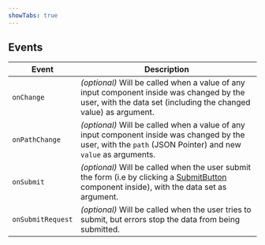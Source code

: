 ```yaml
---
showTabs: true
---
```


## Events

| Event             | Description                                                                                                                                                                                       |
| ----------------- | ------------------------------------------------------------------------------------------------------------------------------------------------------------------------------------------------- |
| `onChange`        | _(optional)_ Will be called when a value of any input component inside was changed by the user, with the data set (including the changed value) as argument.                                      |
| `onPathChange`    | _(optional)_ Will be called when a value of any input component inside was changed by the user, with the `path` (JSON Pointer) and new `value` as arguments.                                      |
| `onSubmit`        | _(optional)_ Will be called when the user submit the form (i.e by clicking a [SubmitButton](/uilib/extensions/deposit/DataContext/SubmitButton) component inside), with the data set as argument. |
| `onSubmitRequest` | _(optional)_ Will be called when the user tries to submit, but errors stop the data from being submitted.                                                                                         |
